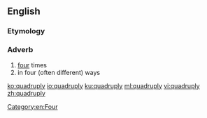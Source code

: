 ==English==

===Etymology===
{{suffix|en|quadruple|ly}}

===Adverb===
{{en-adv|-}}

# [[four]] times
# in four (often different) ways

[[Category:en:Four]]

[[ko:quadruply]]
[[io:quadruply]]
[[ku:quadruply]]
[[ml:quadruply]]
[[vi:quadruply]]
[[zh:quadruply]]